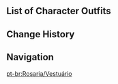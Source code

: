 {{CharacterTabs}}

==List of Character Outfits==
{{Outfits by Category Table|Rosaria Outfits|nocharacter=1}}

==Change History==
{{Change History|1.4}}

==Navigation==
{{Character Navbox|link type=outfits}}
[[pt-br:Rosaria/Vestuário]]